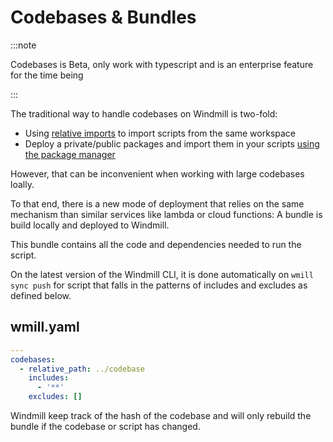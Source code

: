 # Codebases & Bundles

:::note

Codebases is Beta, only work with typescript and is an enterprise feature for the time being

:::

The traditional way to handle codebases on Windmill is two-fold:

- Using [relative imports](../../advanced/6_imports/index.mdx#relative-imports) to import scripts from the same workspace
- Deploy a private/public packages and import them in your scripts [using the package manager](../../advanced/6_imports/index.mdx#private-npm-registry--private-npm-packages)

However, that can be inconvenient when working with large codebases loally.

To that end, there is a new mode of deployment that relies on the same mechanism than similar services like lambda or cloud functions: A bundle is build locally and deployed to Windmill.

This bundle contains all the code and dependencies needed to run the script.

On the latest version of the Windmill CLI, it is done automatically on `wmill sync push` for script that falls in the patterns of includes and excludes as defined below.

## wmill.yaml

```yaml
---
codebases:
  - relative_path: ../codebase
    includes:
      - '**'
    excludes: []
```

Windmill keep track of the hash of the codebase and will only rebuild the bundle if the codebase or script has changed.
